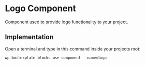# Logo Component

Component used to provide logo functionality to your project.

## Implementation

Open a terminal and type in this command inside your projects root:

```shell
wp boilerplate blocks use-component --name=logo
```
